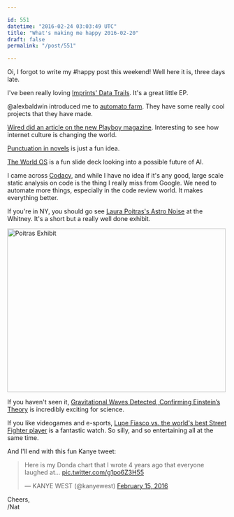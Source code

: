 ```yaml
---

id: 551
datetime: "2016-02-24 03:03:49 UTC"
title: "What's making me happy 2016-02-20"
draft: false
permalink: "/post/551"

---
```


Oi, I forgot to write my #happy post this weekend! Well here it is, three days late.

I've been really loving [Imprints' Data Trails](https://sereinlabel.bandcamp.com/album/data-trails). It's a great little EP.

@alexbaldwin introduced me to [automato farm](http://www.automato.farm/). They have some really cool projects that they have made.

[Wired did an article on the new Playboy magazine](http://www.wired.com/2016/02/nsfw-playboy-traded-nipples-for-good-design-and-it-works/). Interesting to see how internet culture is changing the world.

[Punctuation in novels](https://medium.com/@neuroecology/punctuation-in-novels-8f316d542ec4#.6f1iabhhz) is just a fun idea.

[The World OS](http://www.slideshare.net/fiahless1/the-world-os) is a fun slide deck looking into a possible future of AI.

I came across [Codacy](https://www.codacy.com/), and while I have no idea if it's any good, large scale static analysis on code is the thing I really miss from Google. We need to automate more things, especially in the code review world. It makes everything better.

If you're in NY, you should go see [Laura Poitras's Astro Noise](http://whitney.org/Exhibitions/LauraPoitras) at the Whitney. It's a short but a really well done exhibit.

<a data-flickr-embed="true"  href="https://www.flickr.com/photos/icco/25225983605/in/datetaken-ff/" title="Poitras Exhibit"><img src="https://farm2.staticflickr.com/1572/25225983605_a27fff225b.jpg" width="500" height="374" alt="Poitras Exhibit"></img></a><script async src="//embedr.flickr.com/assets/client-code.js" charset="utf-8"></script>

If you haven't seen it, [Gravitational Waves Detected, Confirming Einstein’s Theory](http://www.nytimes.com/2016/02/12/science/ligo-gravitational-waves-black-holes-einstein.html) is incredibly exciting for science.

If you like videogames and e-sports, [Lupe Fiasco vs. the world's best Street Fighter player](http://www.polygon.com/2016/2/16/11014866/rapper-lupe-fiasco-beat-the-worlds-best-street-fighter-pro) is a fantastic watch. So silly, and so entertaining all at the same time.

And I'll end with this fun Kanye tweet:

<blockquote class="twitter-tweet" data-lang="en"><p lang="en" dir="ltr">Here is my Donda chart that I wrote 4 years ago that everyone laughed at… <a href="https://t.co/g1po6Z3H55">pic.twitter.com/g1po6Z3H55</a></p>&mdash; KANYE WEST (@kanyewest) <a href="https://twitter.com/kanyewest/status/699108088687755264">February 15, 2016</a></blockquote>
<script async src="//platform.twitter.com/widgets.js" charset="utf-8"></script>

Cheers,  
/Nat

